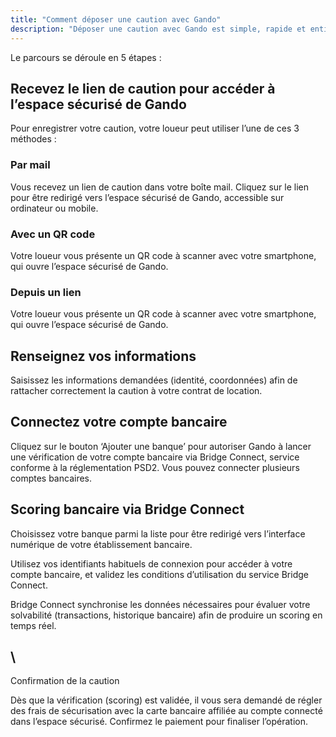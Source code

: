 ```yaml
---
title: "Comment déposer une caution avec Gando"
description: "Déposer une caution avec Gando est simple, rapide et entièrement sécurisé. "
---
```


Le parcours se déroule en 5 étapes : 

## Recevez le lien de caution pour accéder à l’espace sécurisé de Gando

Pour enregistrer votre caution, votre loueur peut utiliser l’une de ces 3 méthodes : 

### **Par mail**

Vous recevez un lien de caution dans votre boîte mail. Cliquez sur le lien pour être redirigé vers l’espace sécurisé de Gando, accessible sur ordinateur ou mobile. 

### **Avec un QR code**

Votre loueur vous présente un QR code à scanner avec votre smartphone, qui ouvre l’espace sécurisé de Gando.

### **Depuis un lien**

Votre loueur vous présente un QR code à scanner avec votre smartphone, qui ouvre l’espace sécurisé de Gando.

## Renseignez vos informations

Saisissez les informations demandées (identité, coordonnées) afin de rattacher correctement la caution à votre contrat de location.

## Connectez votre compte bancaire

Cliquez sur le bouton ‘Ajouter une banque’ pour autoriser Gando à lancer une vérification de votre compte bancaire via Bridge Connect, service conforme à la réglementation PSD2. Vous pouvez connecter plusieurs comptes bancaires.

## Scoring bancaire via Bridge Connect

Choisissez votre banque parmi la liste pour être redirigé vers l’interface numérique de votre établissement bancaire. 

Utilisez vos identifiants habituels de connexion pour accéder à votre compte bancaire, et validez les conditions d’utilisation du service Bridge Connect.

Bridge Connect synchronise les données nécessaires pour évaluer votre solvabilité (transactions, historique bancaire) afin de produire un scoring en temps réel.

## \
Confirmation de la caution

Dès que la vérification (scoring) est validée, il vous sera demandé de régler des frais de sécurisation avec la carte bancaire affiliée au compte connecté dans l’espace sécurisé. Confirmez le paiement pour finaliser l’opération.
